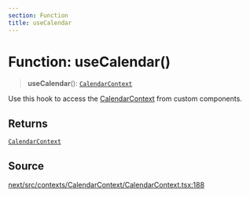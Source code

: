 ```yaml
---
section: Function
title: useCalendar
---
```


# Function: useCalendar()

> **useCalendar**(): [`CalendarContext`](/api/next/interfaces/CalendarContext.mdx)

Use this hook to access the [CalendarContext](/api/next/interfaces/CalendarContext.mdx) from custom components.

## Returns

[`CalendarContext`](/api/next/interfaces/CalendarContext.mdx)

## Source

[next/src/contexts/CalendarContext/CalendarContext.tsx:188](https://github.com/gpbl/react-day-picker/blob/a8bfa5451/next/src/contexts/CalendarContext/CalendarContext.tsx#L188)
